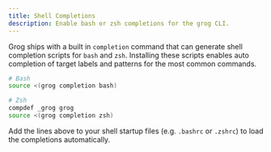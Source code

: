 ```yaml
---
title: Shell Completions
description: Enable bash or zsh completions for the grog CLI.
---
```


Grog ships with a built in `completion` command that can generate shell completion scripts for
`bash` and `zsh`. Installing these scripts enables auto completion of target labels and patterns
for the most common commands.

```bash
# Bash
source <(grog completion bash)

# Zsh
compdef _grog grog
source <(grog completion zsh)
```

Add the lines above to your shell startup files (e.g. `.bashrc` or `.zshrc`) to load the completions automatically.
